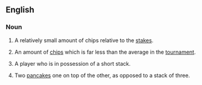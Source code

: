 ==English==

===Noun===
{{en-noun|sg=[[short]] [[stack]]}}

# {{poker}} A relatively small amount of chips relative to the [[stakes]].
# {{context|poker tournament}} An amount of [[chips]] which is far less than the average in the [[tournament]].
# {{poker}} A player who is in possession of a short stack.
# {{food}} Two [[pancake]]s one on top of the other, as opposed to a stack of three.